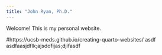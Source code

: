 ```yaml
---
title: "John Ryan, Ph.D."
---
```


Welcome! This is my personal website.

#https://ucsb-meds.github.io/creating-quarto-websites/
asdf asdfaasjdflk;ajsdofijas;djifasdf